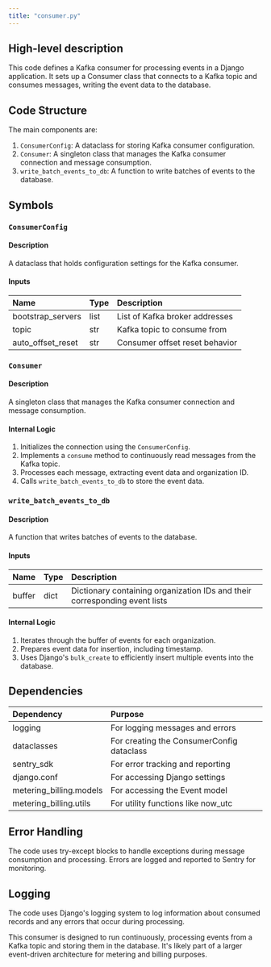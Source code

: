 ```yaml
---
title: "consumer.py"
---
```


## High-level description
This code defines a Kafka consumer for processing events in a Django application. It sets up a Consumer class that connects to a Kafka topic and consumes messages, writing the event data to the database.

## Code Structure
The main components are:
1. `ConsumerConfig`: A dataclass for storing Kafka consumer configuration.
2. `Consumer`: A singleton class that manages the Kafka consumer connection and message consumption.
3. `write_batch_events_to_db`: A function to write batches of events to the database.

## Symbols

### `ConsumerConfig`
#### Description
A dataclass that holds configuration settings for the Kafka consumer.

#### Inputs
| Name | Type | Description |
|:-----|:-----|:------------|
| bootstrap_servers | list | List of Kafka broker addresses |
| topic | str | Kafka topic to consume from |
| auto_offset_reset | str | Consumer offset reset behavior |

### `Consumer`
#### Description
A singleton class that manages the Kafka consumer connection and message consumption.

#### Internal Logic
1. Initializes the connection using the `ConsumerConfig`.
2. Implements a `consume` method to continuously read messages from the Kafka topic.
3. Processes each message, extracting event data and organization ID.
4. Calls `write_batch_events_to_db` to store the event data.

### `write_batch_events_to_db`
#### Description
A function that writes batches of events to the database.

#### Inputs
| Name | Type | Description |
|:-----|:-----|:------------|
| buffer | dict | Dictionary containing organization IDs and their corresponding event lists |

#### Internal Logic
1. Iterates through the buffer of events for each organization.
2. Prepares event data for insertion, including timestamp.
3. Uses Django's `bulk_create` to efficiently insert multiple events into the database.

## Dependencies
| Dependency | Purpose |
|:-----------|:--------|
| logging | For logging messages and errors |
| dataclasses | For creating the ConsumerConfig dataclass |
| sentry_sdk | For error tracking and reporting |
| django.conf | For accessing Django settings |
| metering_billing.models | For accessing the Event model |
| metering_billing.utils | For utility functions like now_utc |

## Error Handling
The code uses try-except blocks to handle exceptions during message consumption and processing. Errors are logged and reported to Sentry for monitoring.

## Logging
The code uses Django's logging system to log information about consumed records and any errors that occur during processing.

This consumer is designed to run continuously, processing events from a Kafka topic and storing them in the database. It's likely part of a larger event-driven architecture for metering and billing purposes.